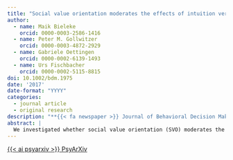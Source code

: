 ```yaml
---
title: "Social value orientation moderates the effects of intuition versus reflection on responses to unfair ultimatum offers"
author:
  - name: Maik Bieleke
    orcid: 0000-0003-2586-1416
  - name: Peter M. Gollwitzer
    orcid: 0000-0003-4872-2929
  - name: Gabriele Oettingen
    orcid: 0000-0002-6139-1493
  - name: Urs Fischbacher
    orcid: 0000-0002-5115-8815
doi: 10.1002/bdm.1975
date: '2017'
date-format: "YYYY"
categories:
  - journal article
  - original research
description: "**{{< fa newspaper >}} Journal of Behavioral Decision Making**"
abstract: |
  We investigated whether social value orientation (SVO) moderates the effects of intuitive versus reflective information processing on responses to unfair offers. We measured SVO one week prior to an ultimatum game experiment in which participants had to accept or reject a series of 10 ultimatum offers including very low (unfair) ones. Before making these decisions, participants mentally contrasted their individual goals with the obstacle of pondering at length or acting in a hasty way; then they made the plan to adopt an intuitive or a reflective mode of processing (intuitive and reflective condition, respectively), or made no such plans (control condition). Participants with rather high (prosocial) SVO scores were more likely to accept unfair offers in the reflective than the intuitive condition. This effect also evinced for a subset of selfish individuals; however, the majority with rather low (selfish) scores made similar decisions in both conditions. This pattern of results suggests that SVO moderates the effects of intuitive versus reflective modes of processing on responses to low ultimatum offers.
---
```


<!-- PsyArXiv -->
<a 
  target = "_blank"
  class = "btn btn-dark rounded-pill"
  href = "https://psyarxiv.com/82rwb/"
  role = "button">
{{< ai psyarxiv >}} PsyArXiv
</a>
